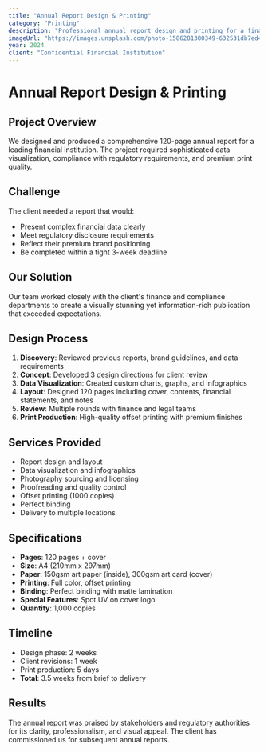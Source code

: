 ```yaml
---
title: "Annual Report Design & Printing"
category: "Printing"
description: "Professional annual report design and printing for a financial institution with 120 pages."
imageUrl: "https://images.unsplash.com/photo-1586281380349-632531db7ed4?w=800&h=600&fit=crop"
year: 2024
client: "Confidential Financial Institution"
---
```


# Annual Report Design & Printing

## Project Overview

We designed and produced a comprehensive 120-page annual report for a leading financial institution. The project required sophisticated data visualization, compliance with regulatory requirements, and premium print quality.

## Challenge

The client needed a report that would:
- Present complex financial data clearly
- Meet regulatory disclosure requirements
- Reflect their premium brand positioning
- Be completed within a tight 3-week deadline

## Our Solution

Our team worked closely with the client's finance and compliance departments to create a visually stunning yet information-rich publication that exceeded expectations.

## Design Process

1. **Discovery**: Reviewed previous reports, brand guidelines, and data requirements
2. **Concept**: Developed 3 design directions for client review
3. **Data Visualization**: Created custom charts, graphs, and infographics
4. **Layout**: Designed 120 pages including cover, contents, financial statements, and notes
5. **Review**: Multiple rounds with finance and legal teams
6. **Print Production**: High-quality offset printing with premium finishes

## Services Provided

- Report design and layout
- Data visualization and infographics
- Photography sourcing and licensing
- Proofreading and quality control
- Offset printing (1000 copies)
- Perfect binding
- Delivery to multiple locations

## Specifications

- **Pages**: 120 pages + cover
- **Size**: A4 (210mm x 297mm)
- **Paper**: 150gsm art paper (inside), 300gsm art card (cover)
- **Printing**: Full color, offset printing
- **Binding**: Perfect binding with matte lamination
- **Special Features**: Spot UV on cover logo
- **Quantity**: 1,000 copies

## Timeline

- Design phase: 2 weeks
- Client revisions: 1 week
- Print production: 5 days
- **Total**: 3.5 weeks from brief to delivery

## Results

The annual report was praised by stakeholders and regulatory authorities for its clarity, professionalism, and visual appeal. The client has commissioned us for subsequent annual reports.

